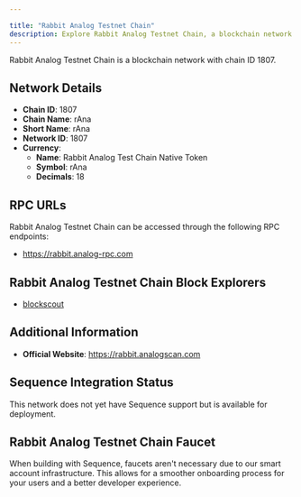 ```yaml
---

title: "Rabbit Analog Testnet Chain"
description: Explore Rabbit Analog Testnet Chain, a blockchain network with chain ID 1807. Learn about its native currency, Rabbit Analog Test Chain Native Token , and how to interact with the network.
---
```




Rabbit Analog Testnet Chain is a blockchain network with chain ID 1807.

## Network Details

- **Chain ID**: 1807
- **Chain Name**: rAna
- **Short Name**: rAna
- **Network ID**: 1807
- **Currency**: 
  - **Name**: Rabbit Analog Test Chain Native Token 
  - **Symbol**: rAna
  - **Decimals**: 18

## RPC URLs

Rabbit Analog Testnet Chain can be accessed through the following RPC endpoints:

- https://rabbit.analog-rpc.com

## Rabbit Analog Testnet Chain Block Explorers

- [blockscout](https://rabbit.analogscan.com)

## Additional Information

- **Official Website**: https://rabbit.analogscan.com

## Sequence Integration Status

This network does not yet have Sequence support but is available for deployment.

## Rabbit Analog Testnet Chain Faucet

When building with Sequence, faucets aren't necessary due to our smart account infrastructure. This allows for a smoother onboarding process for your users and a better developer experience.
